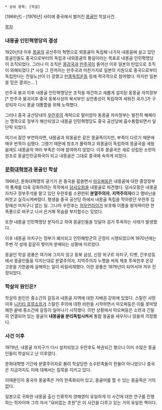  * 상위 항목: [학살]

[1966년] - [1976년] 사이에 중국에서 벌어진 [[몽골인]] 학살사건.

[[목차]]

=== 내몽골 인민혁명당의 결성 ===
1920년대 이후 [[몽골]]의 공산주의 혁명으로 외몽골이 독립해 나가자 내몽골에 살고 있던 몽골인들도 중국으로부터의 독립과 내외몽골의 통일이라는 목표로 내몽골 인민혁명당이 조직되었다. 그러나 이 조직은 [[몽강국]]과 [[만주국]]이 들어선 이후 일본의 탄압으로 조직이 와해되었다.[* 사실 그 전까지는 만주국과 마찬가지로 일본의 지원으로 중국으로부터 독립한다는 친일노선이 더 강했고 [[만몽독립운동]] 등에 적극적으로 참여했다. 하지만 일본을 믿은 결과는... ]

만주국 붕괴 이후 내몽골 인민혁명당은 조직을 재건하고 새롭게 설치된 동몽골 자치정부[* 만주국 붕괴이후 중국 동북사성의 북서부인 싱안총성이 독립하여 세워진 국가.]가 구성되자 다시 몽골 대통합을 위해 노력했다.

그러나 중국 공산당내의 [[우란후]]의 계략으로 말미암아 동몽골 자치정부는 발전적 해체라는 명목으로 정부가 해산되었고 내몽골 인민혁명당도 중국 공산당에 흡수통합되면서 일단락 되었다.

여기서 잠깐 부연하자면, 내몽골과 외몽골은 같은 몽골족이지만, 부족이 다르기 때문에 매우 반목이 심했다. 그랬기 때문에 청조가 몰락하고 외몽골이 독립하여 몽골국을 세웠음에도 내몽골의 여러 부족은 이에 참여하지 않았다. 이후 몽골국은 새로 성립된 소련의 원조로 몽골인민공화국이 되고 내몽골은 그대로 중국에 속하게 되었다. 
=== [[문화대혁명]]과 몽골인 학살 ===
1966년, 문화대혁명의 광기가 온 중국을 휩쓸면서 [[마오쩌둥]]은 내몽골에 대한 중앙정부의 통제를 더욱 강화하려는 목적에서 [[덩샤오핑]]을 내몽골로 파견했다. 덩샤오핑은 내몽골 자치구 정부주석을 맡고 있던 우란후를 소환한뒤 '''분열주의자''', '''지역주의자'''라고 맹비난을 퍼붓고 실각시켜버렸다. 평생을 중국 공산당 하에서 내몽골 독립을 막아왔던 우란후 입장에선 어처구니 없는 일. 그나마 우란후는 [[저우언라이]]가 보호해 이름을 왕자력이란 한족풍으로 바꾸고 나서 은거해 목숨을 부지할수는 있었다.

또한 내몽골 인민혁명당 분자라고 하여 몽골인들을 잇달아 검거 투옥하는 사태가 발생했다.

이후 내몽골 자치구는 정부가 폐지되고 인민해방군의 군정이 시행되었으며 1970년에는 주변 각 성에 갈갈히 찢어져 분배되는 상황에 이르렀다.

몽골인 학살 광풍은 여기에 그치지 않고 동북 삼성, 신장 위구르 자치구, 티벳, 간쑤성등에서 몽골인들을 닥치는대로 분열주의자, 지역주의자 누명을 씌워 체포 투옥한후 온갖 고문을 가한끝에 살해하는 일이 비일비재했다. 이런 광풍은 1976년이 되어서야 겨우 진정되었다.

=== 학살의 원인은? ===
학살의 원인은 중소간의 갈등과 내몽골 지역에 대한 지배권 강화에 있었다. 스탈린 사망이후 [[니키타 흐루쇼프]]가 스탈린 주의에 대한 비판을 시작하면서 마오쩌둥은 이를 못마땅해한 끝에 중소간에 갈등이 일어나기 시작했다. 이런 상황에서 마오쩌둥은 소련과 긴밀히 연결되어 있는 몽골이 '''내몽골을 분리독립시켜서''' 통합 몽골을 세우지나 않을까 걱정했다.

=== 사건 이후 ===
1979년, 내몽골 자치구가 다시 설치되었고 우란후도 복권되긴 했으나 이미 수많은 몽골인들이 학살되고 난 이후였다. 

문화대혁명 기간에 분열주의자로 몰려 학살당한 소수민족들이 한둘이 아니었으나 중국은 지금까지도 이에 대해서는 침묵을 지키고 있다. 

이때문인지 중국의 몽골족은 거의 한족화되어 있고, 몽골어를 할 수 있는 몽골족은 거의 없다. 

일본으로 귀화한 내몽골 출신 인류학자 양해영이 유일하게 이 사건에 대한 연구를 진행하는 학자이며 그의 저서 "묘비없는 초원"은 이 사건을 다루고 있는 거의 유일한 책이다.
